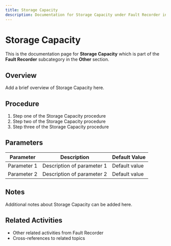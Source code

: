```yaml
---
title: Storage Capacity
description: Documentation for Storage Capacity under Fault Recorder in Other category
---
```


# Storage Capacity

This is the documentation page for **Storage Capacity** which is part of the **Fault Recorder** subcategory in the **Other** section.

## Overview

Add a brief overview of Storage Capacity here.

## Procedure

1. Step one of the Storage Capacity procedure
2. Step two of the Storage Capacity procedure
3. Step three of the Storage Capacity procedure

## Parameters

| Parameter | Description | Default Value |
|-----------|-------------|---------------|
| Parameter 1 | Description of parameter 1 | Default value |
| Parameter 2 | Description of parameter 2 | Default value |

## Notes

Additional notes about Storage Capacity can be added here.

## Related Activities

- Other related activities from Fault Recorder
- Cross-references to related topics
